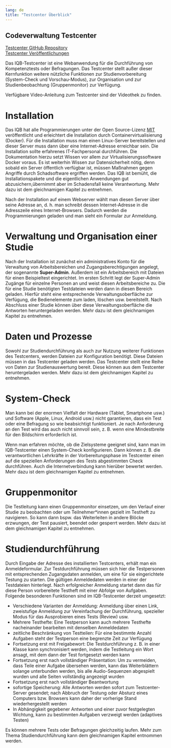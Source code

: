 ```yaml
---
lang: de
title: "Testcenter Überblick"
---
```


::: {.callout-tip appearance="minimal"}
## Codeverwaltung Testcenter

[Testcenter GitHub Repository](https://github.com/iqb-berlin/testcenter)<br>
[Testcenter Veröffentlichungen](https://github.com/iqb-berlin/testcenter/releases)
:::

Das IQB-Testcenter ist eine Webanwendung für die Durchführung von Kompetenztests oder Befragungen. Das Testcenter stellt außer dieser Kernfunktion weitere nützliche Funktionen zur Studienvorbereitung (System-Check und Vorschau-Modus), zur Organisation und zur Studienbeobachtung (Gruppenmonitor) zur Verfügung.

::: {.callout-note}
Verfügbare Video-Anleitung zum Testcenter sind der Videothek zu finden.
:::

# Installation

Das IQB hat alle Programmierungen unter der Open Source-Lizenz [MIT](https://opensource.org/licenses/MIT) veröffentlicht und erleichtert die Installation durch Containervirtualisierung (Docker). Für die Installation muss man einen Linux-Server bereitstellen und dieser Server muss dann über eine Internet-Adresse erreichbar sein. Die Installation sollte erfahrenes IT-Fachpersonal durchführen. Die Dokumentation hierzu setzt Wissen vor allem zur Virtualisierungssoftware Docker voraus. Es ist weiterhin Wissen zur Datensicherheit nötig, denn sobald ein Server öffentlich verfügbar ist, müssen Maßnahmen gegen Angriffe durch Schadsoftware ergriffen werden. Das IQB ist bemüht, die Installationspakete und die eigentlichen Anwendungen gut abzusichern,übernimmt aber im Schadensfall keine Verantwortung. Mehr dazu ist dem gleichnamigen Kapitel zu entnehmen.

Nach der Installation auf einem Webserver wählt man diesen Server über seine Adresse an, d. h. man schreibt 
dessen Internet-Adresse in die Adresszeile eines Internet-Browsers. Dadurch werden die Programmierungen geladen 
und man sieht ein Formular zur Anmeldung.

# Verwaltung und Organisation einer Studie

Nach der Installation ist zunächst ein administratives Konto für die Verwaltung von Arbeitsbereichen und Zugangsberechtigungen angelegt, der sogenannte **Super-Admin**. Außerdem ist ein Arbeitsbereich mit Dateien für einen Beispieltest eingerichtet. Im ersten Schritt legt der Super-Admin Zugänge für einzelne Personen an und weist diesen Arbeitsbereiche zu. Die für eine Studie benötigten Testdateien werden dann in diesen Bereich geladen. Hierfür steht eine entsprechende Verwaltungsoberfläche zur Verfügung, die Bedienelemente zum laden, löschen usw. bereitstellt. Nach Abschluss einer Studie können über diese Verwaltungsoberfläche die Antworten heruntergeladen werden. Mehr dazu ist dem gleichnamigen Kapitel zu entnehmen.

#  Daten und Prozesse

Sowohl zur Studiendurchführung als auch zur Nutzung weiterer Funktionen des Testcenters, werden Dateien zur Konfiguration benötigt. Diese Dateien müssen in das Testcenter geladen werden. Das Testcenter stellt eine Reihe von Daten zur Studienauswertung bereit. Diese können aus dem Testcenter heruntergeladen werden. Mehr dazu ist dem gleichnamigen Kapitel zu entnehmen.

# System-Check

Man kann bei der enormen Vielfalt der Hardware (Tablet, Smartphone usw.) und Software (Apple, Linux, Android usw.) nicht garantieren, dass ein Test oder eine Befragung so wie beabsichtigt funktioniert. Je nach Anforderung an den Test wird das auch nicht sinnvoll sein, z. B. wenn eine Mindestbreite für den Bildschirm erforderlich ist.

Wenn man erfahren möchte, ob die Zielsysteme geeignet sind, kann man im IQB-Testcenter einen System-Check konfigurieren. 
Dann können z. B. die verantwortlichen Lehrkräfte in der Vorbereitungsphase im Testcenter einen auf die speziellen Anforderungen des 
Tests abgestimmten Check durchführen. Auch die Internetverbindung kann hierüber bewertet werden. Mehr dazu ist dem gleichnamigen Kapitel zu entnehmen.

# Gruppenmonitor

Die Testleitung kann einen Gruppenmonitor einsetzen, um den Verlauf einer Studie zu beobachten oder um Teilnehmer\*innen gezielt im Testheft zu navigieren. So kann dann bspw. das Weiterleiten in andere Blöcke erzwungen, der Test pausiert, beendet oder gesperrt werden. Mehr dazu ist dem gleichnamigen Kapitel zu entnehmen.

# Studiendurchführung

Durch Eingabe der Adresse des installierten Testcenters, erhält man ein Anmeldeformular. Zur Testdurchführung müssen sich hier die Testpersonen mit entsprechenden Zugangsdaten anmelden, um eine für sie eingerichtete Testung zu starten. Die gültigen Anmeldedaten werden in einer der Testdateien hinterlegt. Nach erfolgreicher Anmeldung startet dann das für diese Person vorbereitete Testheft mit einer Abfolge von Aufgaben. Folgende besonderen Funktionen sind im IQB-Testcenter derzeit umgesetzt:

* Verschiedene Varianten der Anmeldung: Anmeldung über einen Link, zweistufige Anmeldung zur Vereinfachung der Durchführung, 
spezieller Modus für das Ausprobieren eines Tests (Review) usw.
* Mehrere Testhefte: Eine Testperson kann auch mehrere Testhefte nacheinander bearbeiten mit denselben Anmeldedaten
* zeitliche Beschränkung von Testteilen: Für eine bestimmte Anzahl Aufgaben steht der Testperson eine begrenzte Zeit zur Verfügung
* Fortsetzung erst mit Freigabewort: Die Testdurchführung z. B. in einer Klasse kann synchronisiert werden, indem die Testleitung 
ein Wort ansagt, mit dem dann der Test fortgesetzt werden kann
* Fortsetzung erst nach vollständiger Präsentation: Um zu vermeiden, dass Teile einer Aufgabe übersehen werden, 
kann das Weiterblättern solange unterbunden werden, bis alle Audio-Sequenzen abgespielt wurden und alle Seiten vollständig angezeigt wurden
* Fortsetzung erst nach vollständiger Beantwortung
* sofortige Speicherung: Alle Antworten werden sofort zum Testcenter-Server gesendet; 
nach Abbruch der Testung oder Absturz eines Computers bzw. Browsers kann daher der vorherige Stand wiederhergestellt werden
* In Abhängigkeit gegebener Antworten und einer zuvor festgelegten Wichtung, kann zu bestimmten Aufgaben verzweigt werden (adaptives Testen)

Es können mehrere Tests oder Befragungen gleichzeitig laufen. Mehr zum Thema Studiendurchführung kann dem gleichnamigen Kapitel entnommen werden.